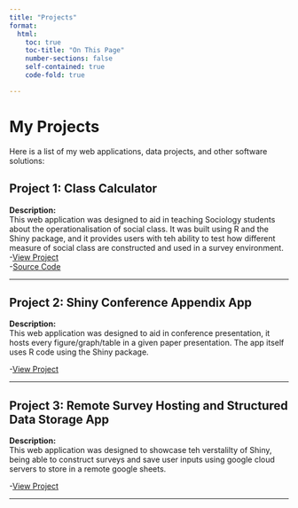 ---
title: "Projects"
format: 
  html:
    toc: true
    toc-title: "On This Page"
    number-sections: false
    self-contained: true
    code-fold: true

---
  
# My Projects
  
Here is a list of my web applications, data projects, and other software solutions:
  
## Project 1: Class Calculator
  
  **Description:**  
This web application was designed to aid in teaching Sociology students about the operationalisation of social class. It was built using R and the Shiny package, and it provides users with teh ability to test how different measure of social class are constructed and used in a survey environment.  
-[View Project](https://eosscc.shinyapps.io/Class_Calculator/)  
-[Source Code](https://github.com/EOSSCC/Class-Calculator/tree/main)
  
  ---
  
## Project 2: Shiny Conference Appendix App
  
  **Description:**  
This web application was designed to aid in conference presentation, it hosts every figure/graph/table in a given paper presentation. The app itself uses R code using the Shiny package.

-[View Project](https://scottoatley.shinyapps.io/Youth_In_Transition/)  

  
  ---
  
## Project 3: Remote Survey Hosting and Structured Data Storage App
  
  **Description:**  
This web application was designed to showcase teh verstalilty of Shiny, being able to construct surveys and save user inputs using google cloud servers to store in a remote google sheets. 

-[View Project](https://scottoatley.shinyapps.io/trainingapp/)  

  
  ---
  
  